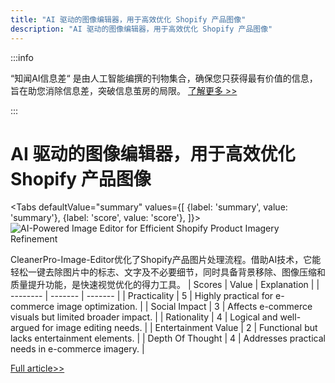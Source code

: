 ```yaml
---
title: "AI 驱动的图像编辑器，用于高效优化 Shopify 产品图像"
description: "AI 驱动的图像编辑器，用于高效优化 Shopify 产品图像"
---
```



:::info

“知闻AI信息差“ 是由人工智能编撰的刊物集合，确保您只获得最有价值的信息，旨在助您消除信息差，突破信息茧房的局限。  [了解更多 >>](/)

:::

# AI 驱动的图像编辑器，用于高效优化 Shopify 产品图像


<Tabs
	defaultValue="summary"
	values={[
	{label: 'summary', value: 'summary'},
	{label: 'score', value: 'score'},
]}>
<TabItem value="summary">
<img
  src="https://image.informedainews.com/2024/06/09/To-Irm-1717900369-0.jpg"
  alt="AI-Powered Image Editor for Efficient Shopify Product Imagery Refinement"
/>



CleanerPro-Image-Editor优化了Shopify产品图片处理流程。借助AI技术，它能轻松一键去除图片中的标志、文字及不必要细节，同时具备背景移除、图像压缩和质量提升功能，是快速视觉优化的得力工具。
</TabItem>
<TabItem value="score">
	| Scores     | Value   | Explanation |
	| -------- | ------- | ------- |
	| Practicality  | 5    | Highly practical for e-commerce image optimization.    |
	| Social Impact | 3     | Affects e-commerce visuals but limited broader impact.    |
	| Rationality    | 4    | Logical and well-argued for image editing needs.    |
	| Entertainment Value    | 2    | Functional but lacks entertainment elements.    |
	| Depth Of Thought    | 4    | Addresses practical needs in e-commerce imagery.    |
</TabItem>
</Tabs>

[Full article>>](https://www.producthunt.com/posts/cleanerpro-image-editor)
